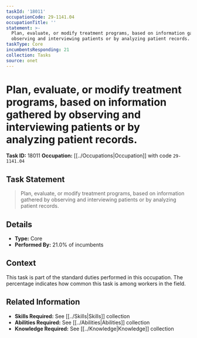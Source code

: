 ```yaml
---
taskId: '18011'
occupationCode: 29-1141.04
occupationTitle: ''
statement: >-
  Plan, evaluate, or modify treatment programs, based on information gathered by
  observing and interviewing patients or by analyzing patient records.
taskType: Core
incumbentsResponding: 21
collection: Tasks
source: onet
---
```

# Plan, evaluate, or modify treatment programs, based on information gathered by observing and interviewing patients or by analyzing patient records.

**Task ID:** 18011
**Occupation:** [[../Occupations|Occupation]] with code `29-1141.04`

## Task Statement

> Plan, evaluate, or modify treatment programs, based on information gathered by observing and interviewing patients or by analyzing patient records.

## Details

- **Type:** Core
- **Performed By:** 21.0% of incumbents

## Context

This task is part of the standard duties performed in this occupation. The percentage indicates how common this task is among workers in the field.

## Related Information

- **Skills Required:** See [[../Skills|Skills]] collection
- **Abilities Required:** See [[../Abilities|Abilities]] collection
- **Knowledge Required:** See [[../Knowledge|Knowledge]] collection
